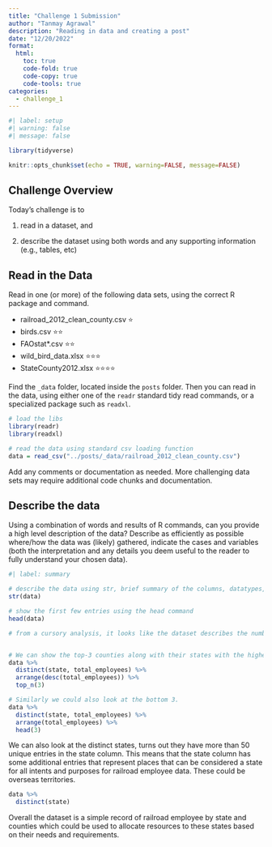 ```yaml
---
title: "Challenge 1 Submission"
author: "Tanmay Agrawal"
description: "Reading in data and creating a post"
date: "12/20/2022"
format:
  html:
    toc: true
    code-fold: true
    code-copy: true
    code-tools: true
categories:
  - challenge_1
---
```


```r
#| label: setup
#| warning: false
#| message: false

library(tidyverse)

knitr::opts_chunk$set(echo = TRUE, warning=FALSE, message=FALSE)
```

## Challenge Overview

Today's challenge is to

1)  read in a dataset, and

2)  describe the dataset using both words and any supporting information (e.g., tables, etc)

## Read in the Data

Read in one (or more) of the following data sets, using the correct R package and command.

-   railroad_2012_clean_county.csv ⭐
-   birds.csv ⭐⭐
-   FAOstat\*.csv ⭐⭐
-   wild_bird_data.xlsx ⭐⭐⭐
-   StateCounty2012.xlsx ⭐⭐⭐⭐

Find the `_data` folder, located inside the `posts` folder. Then you can read in the data, using either one of the `readr` standard tidy read commands, or a specialized package such as `readxl`.

```r
# load the libs
library(readr)
library(readxl)

# read the data using standard csv loading function
data = read_csv("../posts/_data/railroad_2012_clean_county.csv")
```

Add any comments or documentation as needed. More challenging data sets may require additional code chunks and documentation.

## Describe the data

Using a combination of words and results of R commands, can you provide a high level description of the data? Describe as efficiently as possible where/how the data was (likely) gathered, indicate the cases and variables (both the interpretation and any details you deem useful to the reader to fully understand your chosen data).

```r
#| label: summary

# describe the data using str, brief summary of the columns, datatypes, sizes tell us that there are 3 columns with 2930 rows.
str(data)

# show the first few entries using the head command
head(data)

# from a cursory analysis, it looks like the dataset describes the number of rail road employees by counties and their corresponding states.


# We can show the top-3 counties along with their states with the highest `total_employees` count
data %>%
  distinct(state, total_employees) %>%
  arrange(desc(total_employees)) %>%
  top_n(3)

# Similarly we could also look at the bottom 3.
data %>%
  distinct(state, total_employees) %>%
  arrange(total_employees) %>%
  head(3)
```  

We can also look at the distinct states, turns out they have more than 50 unique entries in the state column. This means that the state column has some additional entries that represent places that can be considered a state for all intents and purposes for railroad employee data. These could be overseas territories.

```r

data %>%
  distinct(state)
```

Overall the dataset is a simple record of railroad employee by state and counties which could be used to allocate resources to these states based on their needs and requirements.
